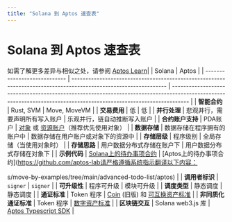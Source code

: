 ```yaml
---
title: "Solana 到 Aptos 速查表"
---
```


# Solana 到 Aptos 速查表

如需了解更多差异与相似之处，请参阅 [Aptos Learn](https://learn.aptoslabs.com/en/tutorials/solana-to-aptos-guide/cheat-sheet?workshop=solana-to-aptos)|                              | Solana                                                                                                           | Aptos                                                                                                                                                              |
| ---------------------------- | ---------------------------------------------------------------------------------------------------------------- | ------------------------------------------------------------------------------------------------------------------------------------------------------------------ |
| **智能合约**          | Rust, SVM                                                                                                        | Move, MoveVM                                                                                                                                                       |
| **交易费用**         | 低                                                                                                              | 低                                                                                                                                                                |
| **并行处理**          | 悲观并行，需要声明所有写入账户                                                      | 乐观并行，链自动推断写入账户                                                                                                        |
| **合约账户支持** | PDA账户                                                                                                      | [对象](../smart-contracts/objects.mdx) 或 [资源账户](../smart-contracts/resource-accounts.mdx)（推荐优先使用对象） |
| **数据存储**             | 数据存储在程序拥有的账户中                                                                         | 数据存储在用户账户或对象下的资源中                                                                                                               |
| **存储层级**            | 程序级别                                                                                                    | 全局存储（当使用对象时）                                                                                                                                    |
| **存储思路**          | 用户数据分布式存储在账户下                                                                     | 用户数据分布式存储在对象下                                                                                                                        |
| **示例代码**             | [Solana上的待办事项合约](https://github.com/aptos-labs/move-by-examples/tree/main/advanced-todo-list/solana) | [Aptos上的待办事项合约](https://github.com/aptos-lab请严格遵循系统指示翻译以下内容：

s/move-by-examples/tree/main/advanced-todo-list/aptos)                                                     |
| **调用者标识**                | `signer`                                                                                                         | `signer`                                                                                                                                                           |
| **可升级性**            | 程序可升级                                                                                            | 模块可升级                                                                                                                                               |
| **调度类型**            | 静态调度                                                                                                  | 静态调度                                                                                                                                                    |
| **通证标准**             | Token 程序                                                                                                    | [Coin](../smart-contracts/aptos-coin.mdx) (旧版) 和 [可互换资产标准](../smart-contracts/fungible-asset.mdx)                                  |
| **非同质化通证标准**            | Token 程序                                                                                                    | [数字资产标准](../smart-contracts/digital-asset.mdx)                                                                                                |
| **区块链交互**   | Solana web3.js 库                                                                                           | [Aptos Typescript SDK](../sdks/ts-sdk.mdx)                                                                                                 |